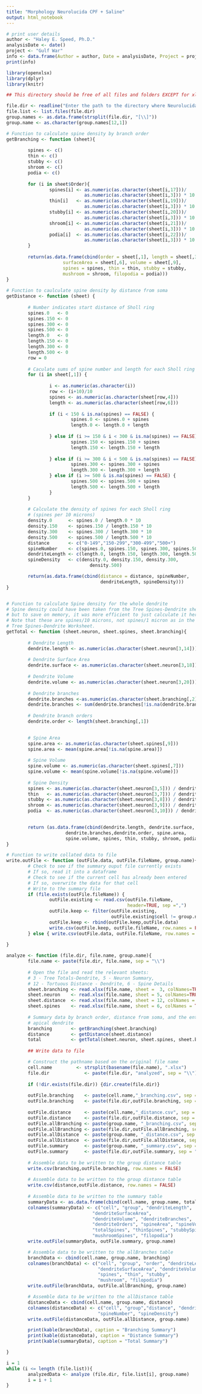 ---
title: "Morphology Neurolucida CPF + Saline"
output: html_notebook
---

```{r}

# print user details
author <- "Haley E. Speed, Ph.D."
analysisDate <- date()
project <- "Gulf War"
info <- data.frame(Author = author, Date = analysisDate, Project = project)
print(info)
```


```{r}
library(openxlsx)
library(dplyr)
library(knitr)
```


```{r}
## This directory should be free of all files and folders EXCEPT for xlsx files, otherwise you will get an error

file.dir <- readline("Enter the path to the directory where Neurolucida 360 xlsx files are stored: ")
file.list <- list.files(file.dir)
group.names <- as.data.frame(strsplit(file.dir, "[\\]"))
group.name <- as.character(group.names[12,1])


```

```{r}

# Function to calculate spine density by branch order
getBranching <- function (sheet){
        
        spines <- c()
        thin <- c()
        stubby <- c()
        shroom <- c()
        podia <- c()
        
        for (i in sheet$Order){
                spines[i] <- as.numeric(as.character(sheet[i,17]))/
                             as.numeric(as.character(sheet[i,3])) * 10
                thin[i]   <- as.numeric(as.character(sheet[i,19]))/
                             as.numeric(as.character(sheet[i,3])) * 10
                stubby[i] <- as.numeric(as.character(sheet[i,20]))/
                             as.numeric(as.character(sheet[i,3])) * 10
                shroom[i] <- as.numeric(as.character(sheet[i,21]))/
                             as.numeric(as.character(sheet[i,3])) * 10
                podia[i]  <- as.numeric(as.character(sheet[i,22]))/
                             as.numeric(as.character(sheet[i,3])) * 10
        }
        
        return(as.data.frame(cbind(order = sheet[,1], length = sheet[,3], 
                     surfaceArea = sheet[,6], volume = sheet[,9],
                     spines = spines, thin = thin, stubby = stubby, 
                     mushroom = shroom, filopodia = podia)))
}
        
# Function to caulculate spine density by distance from soma
getDistance <- function (sheet) {
        
        # Number indicates start distance of Sholl ring
        spines.0   <- 0
        spines.150 <- 0
        spines.300 <- 0
        spines.500 <- 0
        length.0   <- 0
        length.150 <- 0
        length.300 <- 0
        length.500 <- 0
        row = 0
        
        # Caculate sums of spine number and length for each Sholl ring
        for (i in sheet[,1]) {
                
                i <- as.numeric(as.character(i))
                row <- (i+10)/10
                spines <- as.numeric(as.character(sheet[row,4]))
                length <- as.numeric(as.character(sheet[row,6]))
                
                if (i < 150 & is.na(spines) == FALSE) {
                        spines.0 <- spines.0 + spines
                        length.0 <- length.0 + length
                        
                } else if (i >= 150 & i < 300 & is.na(spines) == FALSE) {
                        spines.150 <- spines.150 + spines
                        length.150 <- length.150 + length
                        
                } else if (i >= 300 & i < 500 & is.na(spines) == FALSE) {
                        spines.300 <- spines.300 + spines
                        length.300 <- length.300 + length
                } else if (i >= 500 & is.na(spines) == FALSE) {
                        spines.500 <- spines.500 + spines
                        length.500 <- length.500 + length
                }
        }
                
        # Calculate the density of spines for each Sholl ring 
        # (spines per 10 microns)
        density.0      <- spines.0 / length.0 * 10
        density.150    <- spines.150 / length.150 * 10
        density.300    <- spines.300 / length.300 * 10
        density.500    <- spines.500 / length.500 * 10
        distance       <- c("0-149","150-299","300-499","500+")
        spineNumber    <- c(spines.0, spines.150, spines.300, spines.500)
        dendriteLength <- c(length.0, length.150, length.300, length.500)
        spineDensity   <- c(density.0, density.150, density.300, 
                               density.500)

        return(as.data.frame(cbind(distance = distance, spineNumber, 
                                   dendriteLength, spineDensity)))
}


# Function to calculate Spine density for the whole dendrite
# Spine density could have been taken from the Tree Spines-Dendrite sheet, 
# but to save on memory, it was more efficient to just calculate it here.
# Note that these are spines/10 microns, not spines/1 micron as in the 
# Tree Spines-Dendrite Worksheet.
getTotal <- function (sheet.neuron, sheet.spines, sheet.branching){
        
        # Dendrite Length
        dendrite.length <- as.numeric(as.character(sheet.neuron[3,14]))
        
        # Dendrite Surface Area
        dendrite.surface <- as.numeric(as.character(sheet.neuron[3,18]))
        
        # Dendrite Volume
        dendrite.volume <- as.numeric(as.character(sheet.neuron[3,20]))
        
        # Dendrite branches
        dendrite.branches <-as.numeric(as.character(sheet.branching[,2]))
        dendrite.branches <- sum(dendrite.branches[!is.na(dendrite.branches)])
        
        # Dendrite branch orders
        dendrite.order <- length(sheet.branching[,1])
        

        # Spine Area
        spine.area <- as.numeric(as.character(sheet.spines[,9]))
        spine.area <- mean(spine.area[!is.na(spine.area)])
        
        # Spine Volume
        spine.volume <- as.numeric(as.character(sheet.spines[,7]))
        spine.volume <- mean(spine.volume[!is.na(spine.volume)])
        
        # Spine Density
        spines <- as.numeric(as.character(sheet.neuron[3,5])) / dendrite.length * 10
        thin   <- as.numeric(as.character(sheet.neuron[3,7])) / dendrite.length * 10
        stubby <- as.numeric(as.character(sheet.neuron[3,8])) / dendrite.length * 10
        shroom <- as.numeric(as.character(sheet.neuron[3,9])) / dendrite.length * 10
        podia  <- as.numeric(as.character(sheet.neuron[3,10])) / dendrite.length * 10

        
        return (as.data.frame(cbind(dendrite.length, dendrite.surface, dendrite.volume, 
                      dendrite.branches,dendrite.order, spine.area, 
                      spine.volume, spines, thin, stubby, shroom, podia)))
}

# Function to write collated data to file
write.outFile <- function (outFile.data, outFile.fileName, group.name){
        # Check to see if the summary ouput file currently exists
        # If so, read it into a dataframe
        # Check to see if the current cell has already been entered
        # If so, overwrite the data for that cell
        # Write to the summary file
        if (file.exists(outFile.fileName)) {
                outFile.existing <- read.csv(outFile.fileName, 
                                             header=TRUE, sep =",")
                outFile.keep <- filter(outFile.existing, 
                                       outFile.existing$cell != group.name)
                outFile.keep <- rbind(outFile.keep,outFile.data)
                write.csv(outFile.keep, outFile.fileName, row.names = FALSE)
        } else { write.csv(outFile.data, outFile.fileName, row.names = FALSE) }
        
}


```



```{r}
analyze <- function (file.dir, file.name, group.name){
        file.name <- paste(file.dir, file.name, sep = "\\")
        
        # Open the file and read the relevant sheets:
        # 3 - Tree Totals-Dendrite, 5 - Neuron Summary,
        # 12 - Tortuous Distance - Dendrite, 6 - Spine Details
        sheet.branching <- read.xlsx(file.name, sheet =  3, colNames=TRUE)
        sheet.neuron    <- read.xlsx(file.name, sheet = 5, colNames=TRUE)
        sheet.distance  <- read.xlsx(file.name, sheet = 12, colNames = TRUE)
        sheet.spines    <- read.xlsx(file.name, sheet = 6, colNames = TRUE)
        
        # Summary data by branch order, distance from soma, and the entire 
        # apical dendrite
        branching       <- getBranching(sheet.branching)   
        distance        <- getDistance(sheet.distance)         
        total           <- getTotal(sheet.neuron, sheet.spines, sheet.branching)
        
        ## Write data to file

        # Construct the pathname based on the original file name
        cell.name         <- strsplit(basename(file.name), ".xlsx")
        file.dir             <- paste(file.dir, "analyzed", sep = "\\")
        
        if (!dir.exists(file.dir)) {dir.create(file.dir)}
        
        outFile.branching    <- paste(cell.name,"_branching.csv", sep = "")
        outFile.branching    <- paste(file.dir,outFile.branching, sep = "\\")
        
        outFile.distance     <- paste(cell.name,"_distance.csv", sep = "")
        outFile.distance     <- paste(file.dir,outFile.distance, sep = "\\")
        outFile.allBranching <- paste(group.name, "_branching.csv", sep = "")
        outFile.allBranching <- paste(file.dir,outFile.allBranching, sep = "\\")
        outFile.allDistance  <- paste(group.name, "_distance.csv", sep = "")
        outFile.allDistance  <- paste(file.dir,outFile.allDistance, sep = "\\")
        outFile.summary      <- paste(group.name, "_summary.csv", sep = "")
        outFile.summary      <- paste(file.dir,outFile.summary, sep = "\\")
        
        # Assemble data to be written to the group distance table       
        write.csv(branching,outFile.branching, row.names = FALSE)
        
        # Assemble data to be written to the group distance table
        write.csv(distance,outFile.distance, row.names = FALSE)
        
        # Assemble data to be written to the summary table
        summaryData <- as.data.frame(cbind(cell.name, group.name, total))
        colnames(summaryData) <- c("cell", "group", "dendriteLength",   
                                "dendriteSurfaceArea", 
                                "dendriteVolume", "dendriteBranches", 
                                "dendriteOrders", "spineArea", "spineVolume", 
                                "totalSpines", "thinSpines", "stubbySpines", 
                                "mushroomSpines", "filopodia")
        write.outFile(summaryData, outFile.summary, group.name)

        # Assemble data to be written to the allBranches table
        branchData <- cbind(cell.name, group.name, branching)
        colnames(branchData) <- c("cell", "group", "order", "dendriteLength", 
                                  "dendriteSurfaceArea", "dendriteVolume", 
                                  "spines", "thin", "stubby", 
                                  "mushroom", "filopodia")
        write.outFile(branchData, outFile.allBranching, group.name)

        # Assemble data to be written to the allDistance table
        distanceData <- cbind(cell.name, group.name, distance)
        colnames(distanceData) <- c("cell", "group","distance", "dendriteLength", 
                                  "spineNumber", "spineDensity")
        write.outFile(distanceData, outFile.allDistance, group.name)

        print(kable(branchData), caption = "Branching Summary")
        print(kable(distanceData), caption = "Distance Summary")
        print(kable(summaryData), caption = "Total Summary")

}

```


```{r}

i = 1
while (i <= length (file.list)){
        analyzedData <- analyze (file.dir, file.list[i], group.name)
        i = i + 1      
}

```




